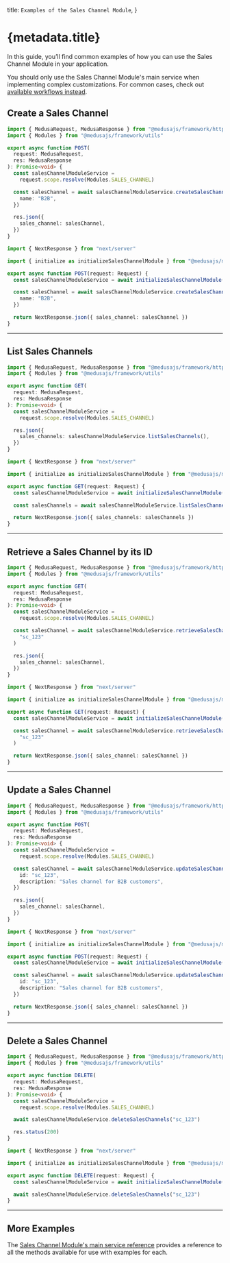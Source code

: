 
  title: `Examples of the Sales Channel Module`,
}

# {metadata.title}

In this guide, you’ll find common examples of how you can use the Sales Channel Module in your application.

<Note>

You should only use the Sales Channel Module's main service when implementing complex customizations. For common cases, check out [available workflows instead](../../../medusa-workflows-reference/page.mdx).

</Note>

## Create a Sales Channel

<CodeTabs groupId="app-type">
  <CodeTab label="Medusa API Router" value="medusa">

```ts
import { MedusaRequest, MedusaResponse } from "@medusajs/framework/http"
import { Modules } from "@medusajs/framework/utils"

export async function POST(
  request: MedusaRequest,
  res: MedusaResponse
): Promise<void> {
  const salesChannelModuleService =
    request.scope.resolve(Modules.SALES_CHANNEL)

  const salesChannel = await salesChannelModuleService.createSalesChannels({
    name: "B2B",
  })

  res.json({
    sales_channel: salesChannel,
  })
}
```

  </CodeTab>
  <CodeTab label="Next.js App Router" value="nextjs">

```ts
import { NextResponse } from "next/server"

import { initialize as initializeSalesChannelModule } from "@medusajs/medusa/sales-channel"

export async function POST(request: Request) {
  const salesChannelModuleService = await initializeSalesChannelModule()

  const salesChannel = await salesChannelModuleService.createSalesChannels({
    name: "B2B",
  })

  return NextResponse.json({ sales_channel: salesChannel })
}
```

  </CodeTab>
</CodeTabs>

---

## List Sales Channels

<CodeTabs groupId="app-type">
  <CodeTab label="Medusa API Router" value="medusa">

```ts
import { MedusaRequest, MedusaResponse } from "@medusajs/framework/http"
import { Modules } from "@medusajs/framework/utils"

export async function GET(
  request: MedusaRequest,
  res: MedusaResponse
): Promise<void> {
  const salesChannelModuleService =
    request.scope.resolve(Modules.SALES_CHANNEL)

  res.json({
    sales_channels: salesChannelModuleService.listSalesChannels(),
  })
}
```

  </CodeTab>
  <CodeTab label="Next.js App Router" value="nextjs">

```ts
import { NextResponse } from "next/server"

import { initialize as initializeSalesChannelModule } from "@medusajs/medusa/sales-channel"

export async function GET(request: Request) {
  const salesChannelModuleService = await initializeSalesChannelModule()

  const salesChannels = await salesChannelModuleService.listSalesChannels()

  return NextResponse.json({ sales_channels: salesChannels })
}
```

  </CodeTab>
</CodeTabs>

---

## Retrieve a Sales Channel by its ID

<CodeTabs groupId="app-type">
  <CodeTab label="Medusa API Router" value="medusa">

```ts
import { MedusaRequest, MedusaResponse } from "@medusajs/framework/http"
import { Modules } from "@medusajs/framework/utils"

export async function GET(
  request: MedusaRequest,
  res: MedusaResponse
): Promise<void> {
  const salesChannelModuleService =
    request.scope.resolve(Modules.SALES_CHANNEL)

  const salesChannel = await salesChannelModuleService.retrieveSalesChannel(
    "sc_123"
  )

  res.json({
    sales_channel: salesChannel,
  })
}
```

  </CodeTab>
  <CodeTab label="Next.js App Router" value="nextjs">

```ts
import { NextResponse } from "next/server"

import { initialize as initializeSalesChannelModule } from "@medusajs/medusa/sales-channel"

export async function GET(request: Request) {
  const salesChannelModuleService = await initializeSalesChannelModule()

  const salesChannel = await salesChannelModuleService.retrieveSalesChannel(
    "sc_123"
  )

  return NextResponse.json({ sales_channel: salesChannel })
}
```

  </CodeTab>
</CodeTabs>

---

## Update a Sales Channel

<CodeTabs groupId="app-type">
  <CodeTab label="Medusa API Router" value="medusa">

```ts
import { MedusaRequest, MedusaResponse } from "@medusajs/framework/http"
import { Modules } from "@medusajs/framework/utils"

export async function POST(
  request: MedusaRequest,
  res: MedusaResponse
): Promise<void> {
  const salesChannelModuleService =
    request.scope.resolve(Modules.SALES_CHANNEL)

  const salesChannel = await salesChannelModuleService.updateSalesChannels({
    id: "sc_123",
    description: "Sales channel for B2B customers",
  })

  res.json({
    sales_channel: salesChannel,
  })
}
```

  </CodeTab>
  <CodeTab label="Next.js App Router" value="nextjs">

```ts
import { NextResponse } from "next/server"

import { initialize as initializeSalesChannelModule } from "@medusajs/medusa/sales-channel"

export async function POST(request: Request) {
  const salesChannelModuleService = await initializeSalesChannelModule()

  const salesChannel = await salesChannelModuleService.updateSalesChannels({
    id: "sc_123",
    description: "Sales channel for B2B customers",
  })

  return NextResponse.json({ sales_channel: salesChannel })
}
```

  </CodeTab>
</CodeTabs>

---

## Delete a Sales Channel

<CodeTabs groupId="app-type">
  <CodeTab label="Medusa API Router" value="medusa">

```ts
import { MedusaRequest, MedusaResponse } from "@medusajs/framework/http"
import { Modules } from "@medusajs/framework/utils"

export async function DELETE(
  request: MedusaRequest,
  res: MedusaResponse
): Promise<void> {
  const salesChannelModuleService =
    request.scope.resolve(Modules.SALES_CHANNEL)

  await salesChannelModuleService.deleteSalesChannels("sc_123")

  res.status(200)
}
```

  </CodeTab>
  <CodeTab label="Next.js App Router" value="nextjs">

```ts
import { NextResponse } from "next/server"

import { initialize as initializeSalesChannelModule } from "@medusajs/medusa/sales-channel"

export async function DELETE(request: Request) {
  const salesChannelModuleService = await initializeSalesChannelModule()

  await salesChannelModuleService.deleteSalesChannels("sc_123")
}
```

  </CodeTab>
</CodeTabs>

---

## More Examples

The [Sales Channel Module's main service reference](/references/sales-channel) provides a reference to all the methods available for use with examples for each.
